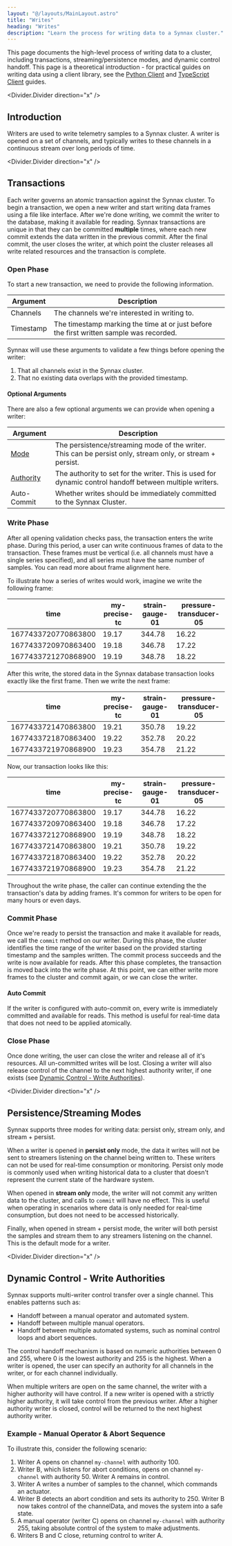 ```yaml
---
layout: "@/layouts/MainLayout.astro"
title: "Writes"
heading: "Writes"
description: "Learn the process for writing data to a Synnax cluster."
---
```


This page documents the high-level process of writing data to a cluster, including 
transactions, streaming/persistence modes, and dynamic control handoff. This page is a 
theoretical introduction - for practical guides on writing data using a client library,
see the [Python Client](../python-client/write-data) 
and [TypeScript Client](../typescript-client/write-data) guides.

<Divider.Divider direction="x" />

## Introduction

Writers are used to write telemetry samples to a Synnax cluster. A writer is opened on
a set of channels, and typically writes to these channels in a continuous stream over
long periods of time. 

<Divider.Divider direction="x" />

## Transactions

Each writer governs an atomic transaction against the Synnax cluster. To begin a 
transaction, we open a new writer and start writing data frames using a file like 
interface. After we're done writing, we commit the writer to the database, making it
available for reading. Synnax transactions are unique in that they can be committed 
**multiple** times, where each new commit extends the data written in the previous commit. 
After the final commit, the user closes the writer, at which point the cluster releases 
all write related resources and the transaction is complete.

### Open Phase

To start a new transaction, we need to provide the following information.

<Table>
   <thead>
      <tr>
         <th>Argument</th>
         <th>Description</th>
      </tr>
   </thead>
   <tbody>
      <tr>
         <td>Channels</td>
         <td>The channels we're interested in writing to.</td>
      </tr> 
      <tr>
         <td>Timestamp</td>
         <td>The timestamp marking the time at or just before the first written sample was recorded.</td>
      </tr>
   </tbody>
</Table>

Synnax will use these arguments to validate a few things before opening the writer:

1. That all channels exist in the Synnax cluster.
2. That no existing data overlaps with the provided timestamp.

#### Optional Arguments

There are also a few optional arguments we can provide when opening a writer:

<Table>
   <thead>
      <tr>
         <th>Argument</th>
         <th>Description</th>
      </tr>
   </thead>
   <tbody>
      <tr>
         <td><a href="#persistencestreaming-modes">Mode</a></td>
         <td>The persistence/streaming mode of the writer. This can be persist only, stream only, or stream + persist.</td>
      </tr> 
      <tr>
         <td><a href="#dynamic-control---write-authorities">Authority</a></td>
         <td>The authority to set for the writer. This is used for dynamic control handoff between multiple writers.</td>
      </tr>
      <tr>
         <td>Auto-Commit</td>
         <td>Whether writes should be immediately committed to the Synnax Cluster.</td>
      </tr>
   </tbody>
</Table>

### Write Phase

After all opening validation checks pass, the transaction enters the write phase. 
During this period, a user can write continuous frames of data to the transaction. These
frames must be vertical (i.e. all channels must have a single series specified),
and all series must have the same number of samples. You can read more about
frame alignment here.

To illustrate how a series of writes would work, imagine we write the following frame:

| time                | my-precise-tc | strain-gauge-01 | pressure-transducer-05 |
| ------------------- | ------------- | --------------- | ---------------------- |
| 1677433720770863800 | 19.17         | 344.78          | 16.22                  |
| 1677433720970863400 | 19.18         | 346.78          | 17.22                  |
| 1677433721270868900 | 19.19         | 348.78          | 18.22                  |

After this write, the stored data in the Synnax database transaction looks exactly like 
the first frame. Then we write the next frame:

| time                | my-precise-tc | strain-gauge-01 | pressure-transducer-05 |
| ------------------- | ------------- | --------------- | ---------------------- |
| 1677433721470863800 | 19.21         | 350.78          | 19.22                  |
| 1677433721870863400 | 19.22         | 352.78          | 20.22                  |
| 1677433721970868900 | 19.23         | 354.78          | 21.22                  |

Now, our transaction looks like this:

| time                | my-precise-tc | strain-gauge-01 | pressure-transducer-05 |
| ------------------- | ------------- | --------------- | ---------------------- |
| 1677433720770863800 | 19.17         | 344.78          | 16.22                  |
| 1677433720970863400 | 19.18         | 346.78          | 17.22                  |
| 1677433721270868900 | 19.19         | 348.78          | 18.22                  |
| 1677433721470863800 | 19.21         | 350.78          | 19.22                  |
| 1677433721870863400 | 19.22         | 352.78          | 20.22                  |
| 1677433721970868900 | 19.23         | 354.78          | 21.22                  |

Throughout the write phase, the caller can continue extending the the transaction's data
by adding frames. It's common for writers to be open for many hours or even days.

### Commit Phase

Once we're ready to persist the transaction and make it available for reads, we call
the `commit` method on our writer. During this phase, the cluster identifies the time 
range of the writer based on the provided starting timestamp and the samples written. 
The commit process succeeds and the write is now available for reads. After this
phase completes, the transaction is moved back into the write phase. At this
point, we can either write more frames to the cluster and commit again, or we
can close the writer.

#### Auto Commit

If the writer is configured with auto-commit on, every write is immediately committed
and available for reads. This method is useful for real-time data that does not need
to be applied atomically.

### Close Phase

Once done writing, the user can close the writer and release all of it's
resources. All un-committed writes will be lost. Closing a writer will also release
control of the channel to the next highest authority writer, if one exists
(see [Dynamic Control - Write Authorities](#dynamic-control---write-authorities)).

<Divider.Divider direction="x" />

## Persistence/Streaming Modes

Synnax supports three modes for writing data: persist only, stream only, and stream + persist. 

When a writer is opened in **persist only** mode, the data it writes will not be sent to 
streamers listening on the channel being written to. These writers can not be used for 
real-time consumption or monitoring. Persist only mode is commonly used when writing 
historical data to a cluster that doesn't represent the current state of the hardware system.

When opened in **stream only** mode, the writer will not commit any written data to the cluster,
and calls to `commit` will have no effect. This is useful when operating in scenarios
where data is only needed for real-time consumption, but does not need to be accessed
historically.

Finally, when opened in stream + persist mode, the writer will both persist the samples
and stream them to any streamers listening on the channel. This is the default mode for 
a writer.

<Divider.Divider direction="x" />

## Dynamic Control - Write Authorities

Synnax supports multi-writer control transfer over a single channel. This enables patterns
such as:

- Handoff between a manual operator and automated system.
- Handoff between multiple manual operators.
- Handoff between multiple automated systems, such as nominal control loops and abort sequences. 

The control handoff mechanism is based on numeric authorities between 0 and 255, where 
0 is the lowest authority and 255 is the highest. When a writer is opened, the user
can specify an authority for all channels in the writer, or for each channel individually.

When multiple writers are open on the same channel, the writer with a higher authority
will have control. If a new writer is opened with a strictly higher authority, it will
take control from the previous writer. After a higher authority writer is closed, control
will be returned to the next highest authority writer.

### Example - Manual Operator & Abort Sequence

To illustrate this, consider the following scenario:

1. Writer A opens on channel `my-channel` with authority 100.
2. Writer B, which listens for abort conditions, opens on channel `my-channel` with 
authority 50. Writer A remains in control.
4. Writer A writes a number of samples to the channel, which commands an actuator. 
5. Writer B detects an abort condition and sets its authority to 250. Writer B now
takes control of the channelData, and moves the system into a safe state.
6. A manual operator (writer C) opens on channel `my-channel` with authority 255, taking
absolute control of the system to make adjustments.
7. Writers B and C close, returning control to writer A.
